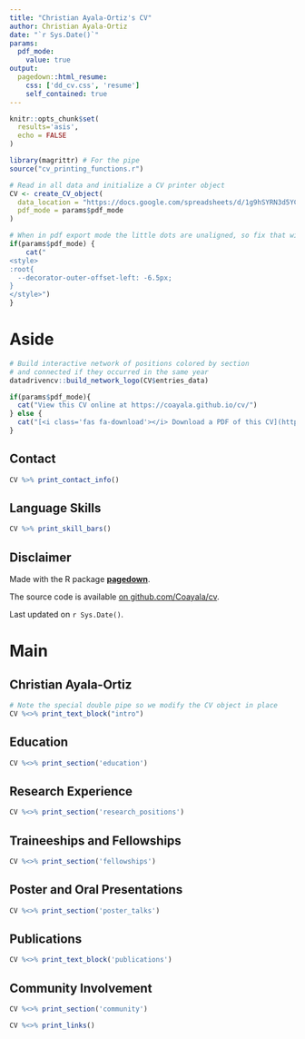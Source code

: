 ```yaml
---
title: "Christian Ayala-Ortiz's CV"
author: Christian Ayala-Ortiz
date: "`r Sys.Date()`"
params:
  pdf_mode:
    value: true
output:
  pagedown::html_resume:
    css: ['dd_cv.css', 'resume']
    self_contained: true
---
```


```r
knitr::opts_chunk$set(
  results='asis', 
  echo = FALSE
)

library(magrittr) # For the pipe
source("cv_printing_functions.r")

# Read in all data and initialize a CV printer object
CV <- create_CV_object(
  data_location = "https://docs.google.com/spreadsheets/d/1g9hSYRN3d5YCYvYRQpsHMfFym8XQmogE7N7lduxNja0",  
  pdf_mode = params$pdf_mode
)

```


```r
# When in pdf export mode the little dots are unaligned, so fix that with some conditional CSS.
if(params$pdf_mode) {
    cat("
<style>
:root{
  --decorator-outer-offset-left: -6.5px;
}
</style>")
}
```


Aside
================================================================================

```r
# Build interactive network of positions colored by section
# and connected if they occurred in the same year
datadrivencv::build_network_logo(CV$entries_data)
```


```r
if(params$pdf_mode){
  cat("View this CV online at https://coayala.github.io/cv/")
} else {
  cat("[<i class='fas fa-download'></i> Download a PDF of this CV](https://github.com/Coayala/cv/raw/main/pdf/cv.pdf)")
}
```

Contact {#contact}
--------------------------------------------------------------------------------

```r
CV %>% print_contact_info()
```



Language Skills {#skills}
--------------------------------------------------------------------------------

```r
CV %>% print_skill_bars()
```



Disclaimer {#disclaimer}
--------------------------------------------------------------------------------

Made with the R package [**pagedown**](https://github.com/rstudio/pagedown). 

The source code is available [on github.com/Coayala/cv](https://github.com/Coayala/cv).

Last updated on `r Sys.Date()`.



Main
================================================================================

Christian Ayala-Ortiz {#title}
--------------------------------------------------------------------------------

```r
# Note the special double pipe so we modify the CV object in place
CV %<>% print_text_block("intro") 
```



Education {data-icon=graduation-cap data-concise=true}
--------------------------------------------------------------------------------

```r
CV %<>% print_section('education')
```



Research Experience {data-icon=laptop}
--------------------------------------------------------------------------------

```r
CV %<>% print_section('research_positions')
```


Traineeships and Fellowships {data-icon=building-columns}
--------------------------------------------------------------------------------

```r
CV %<>% print_section('fellowships')
```


Poster and Oral Presentations {data-icon=person-chalkboard}
--------------------------------------------------------------------------------

```r
CV %<>% print_section('poster_talks')
```



Publications {data-icon=book}
--------------------------------------------------------------------------------

```r
CV %<>% print_text_block('publications')
```



Community Involvement {data-icon=chalkboard-user}
--------------------------------------------------------------------------------

```r
CV %<>% print_section('community')
```



```r
CV %<>% print_links()
```

